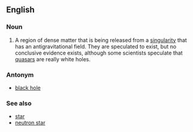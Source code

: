 ==English==

===Noun===

#A region of dense matter that is being released from a [[singularity]] that has an antigravitational field.  They are speculated to exist, but no conclusive evidence exists, although some scientists speculate that [[quasar]]s are really white holes.

===Antonym===
*[[black hole]]

===See also===
*[[star]]
*[[neutron star]]